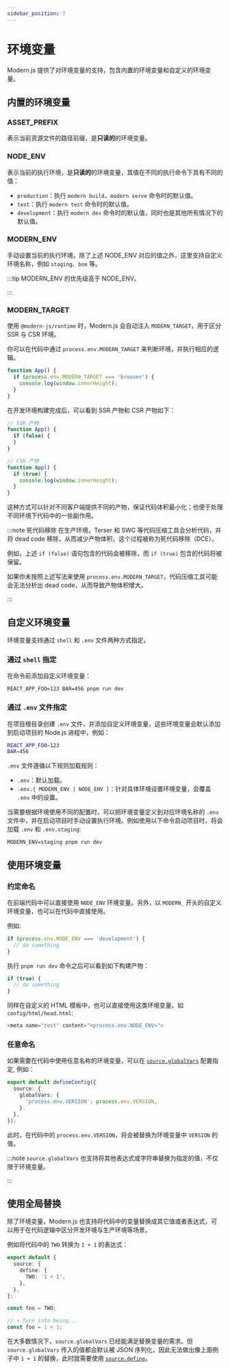 ```yaml
---
sidebar_position: 7
---
```


# 环境变量

Modern.js 提供了对环境变量的支持，包含内置的环境变量和自定义的环境变量。

## 内置的环境变量

### ASSET_PREFIX

表示当前资源文件的路径前缀，是**只读的**的环境变量。

### NODE_ENV

表示当前的执行环境，是**只读的**的环境变量，其值在不同的执行命令下具有不同的值：

- `production`：执行 `modern build`、`modern serve` 命令时的默认值。
- `test`：执行 `modern test` 命令时的默认值。
- `development`：执行 `modern dev` 命令时的默认值，同时也是其他所有情况下的默认值。

### MODERN_ENV

手动设置当前的执行环境。除了上述 NODE_ENV 对应的值之外，这里支持自定义环境名称，例如 `staging`、`boe` 等。

:::tip
MODERN_ENV 的优先级高于 NODE_ENV。

:::

### MODERN_TARGET

使用 `@modern-js/runtime` 时，Modern.js 会自动注入 `MODERN_TARGET`，用于区分 SSR 与 CSR 环境。

你可以在代码中通过 `process.env.MODERN_TARGET` 来判断环境，并执行相应的逻辑。

```ts title="App.tsx"
function App() {
  if (process.env.MODERN_TARGET === 'browser') {
    console.log(window.innerHeight);
  }
}
```

在开发环境构建完成后，可以看到 SSR 产物和 CSR 产物如下：

```js title="dist/bundles/main.js"
// SSR 产物
function App() {
  if (false) {
  }
}
```

```js title="dist/static/main.js"
// CSR 产物
function App() {
  if (true) {
    console.log(window.innerHeight);
  }
}
```

这种方式可以针对不同客户端提供不同的产物，保证代码体积最小化；也便于处理不同环境下代码中的一些副作用。

:::note 死代码移除
在生产环境，Terser 和 SWC 等代码压缩工具会分析代码，并将 dead code 移除，从而减少产物体积，这个过程被称为死代码移除（DCE）。

例如，上述 `if (false)` 语句包含的代码会被移除，而 `if (true)` 包含的代码将被保留。

如果你未按照上述写法来使用 `process.env.MODERN_TARGET`，代码压缩工具可能会无法分析出 dead code，从而导致产物体积增大。

:::


## 自定义环境变量

环境变量支持通过 `shell` 和 `.env` 文件两种方式指定。

### 通过 `shell` 指定

在命令前添加自定义环境变量：

```shell
REACT_APP_FOO=123 BAR=456 pnpm run dev
```

### 通过 `.env` 文件指定

在项目根目录创建 `.env` 文件，并添加自定义环境变量，这些环境变量会默认添加到启动项目的 Node.js 进程中，例如：

```bash
REACT_APP_FOO=123
BAR=456
```

`.env` 文件遵循以下规则加载规则：

- `.env`：默认加载。
- `.env.{ MODERN_ENV | NODE_ENV }`：针对具体环境设置环境变量，会覆盖 `.env` 中的设置。

当需要根据环境使用不同的配置时，可以把环境变量定义到对应环境名称的 `.env` 文件中，并在启动项目时手动设置执行环境。例如使用以下命令启动项目时，将会加载 `.env` 和 `.env.staging`:

```shell
MODERN_ENV=staging pnpm run dev
```

## 使用环境变量

### 约定命名

在前端代码中可以直接使用 `NODE_ENV` 环境变量。另外，以 `MODERN_` 开头的自定义环境变量，也可以在代码中直接使用。

例如:

```js
if (process.env.NODE_ENV === 'development') {
  // do something
}
```

执行 `pnpm run dev` 命令之后可以看到如下构建产物：

```js
if (true) {
  // do something
}
```

同样在自定义的 HTML 模板中，也可以直接使用这类环境变量。如 `config/html/head.html`:

```js
<meta name="test" content="<process.env.NODE_ENV>">
```

### 任意命名

如果需要在代码中使用任意名称的环境变量，可以在 [`source.globalVars`](/configure/app/source/global-vars) 配置指定, 例如：

```ts title="modern.config.ts"
export default defineConfig({
  source: {
    globalVars: {
      'process.env.VERSION': process.env.VERSION,
    }.
  },
});
```

此时，在代码中的 `process.env.VERSION`，将会被替换为环境变量中 `VERSION` 的值。

:::note
`source.globalVars` 也支持将其他表达式或字符串替换为指定的值，不仅限于环境变量。

:::

## 使用全局替换

除了环境变量，Modern.js 也支持将代码中的变量替换成其它值或者表达式，可以用于在代码逻辑中区分开发环境与生产环境等场景。

例如将代码中的 `TWO` 转换为 `1 + 1` 的表达式：

```ts
export default {
  source: {
    define: {
      TWO: '1 + 1',
    },
  },
};
```

```ts
const foo = TWO;

// ⬇️ Turn into being...
const foo = 1 + 1;
```

在大多数情况下，`source.globalVars` 已经能满足替换变量的需求。但 `source.globalVars` 传入的值都会默认被 JSON 序列化，因此无法做出像上面例子中 `1 + 1` 的替换，此时就需要使用 [`source.define`](/configure/app/source/define)。

